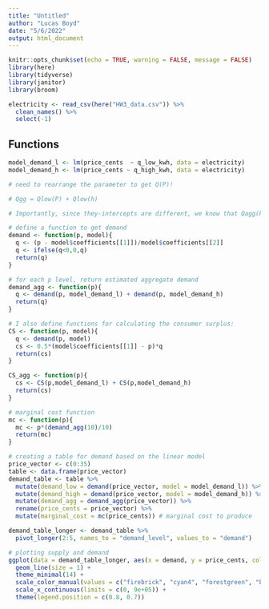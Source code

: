 ```yaml
---
title: "Untitled"
author: "Lucas Boyd"
date: "5/6/2022"
output: html_document
---
```


```r
knitr::opts_chunk$set(echo = TRUE, warning = FALSE, message = FALSE)
library(here)
library(tidyverse)
library(janitor)
library(broom)
```

```r
electricity <- read_csv(here("HW3_data.csv")) %>% 
  clean_names() %>% 
  select(-1)
```
## Functions
```r
model_demand_l <- lm(price_cents  ~ q_low_kwh, data = electricity)
model_demand_h <- lm(price_cents ~ q_high_kwh, data = electricity)

# need to rearrange the parameter to get Q(P)! 

# Qgg = Qlow(P) + Qlow(h) 

# Importantly, since they-intercepts are different, we know that Qagg(P) will have a kink. I include an ifelse() statement to take care of the kink.

# define a function to get demand
demand <- function(p, model){
  q <- (p - model$coefficients[[1]])/model$coefficients[[2]]
  q <- ifelse(q<0,0,q)
  return(q)
}

# for each p level, return estimated aggregate demand
demand_agg <- function(p){
  q <- demand(p, model_demand_l) + demand(p, model_demand_h)
  return(q)
}

# I also define functions for calculating the consumer surplus:
CS <- function(p, model){
  q <- demand(p, model)
  cs <- 0.5*(model$coefficients[[1]] - p)*q
  return(cs)
}

CS_agg <- function(p){
  cs <- CS(p,model_demand_l) + CS(p,model_demand_h)
  return(cs)
}

# marginal cost function
mc <- function(p){
  mc <- p*(demand_agg(10)/10)
  return(mc)
}
```

```r
# creating a table for demand based on the linear model
price_vector <- c(0:35)
table <- data.frame(price_vector)
demand_table <- table %>% 
  mutate(demand_low = demand(price_vector, model = model_demand_l)) %>% 
  mutate(demand_high = demand(price_vector, model = model_demand_h)) %>% 
  mutate(demand_agg = demand_agg(price_vector)) %>% 
  rename(price_cents = price_vector) %>% 
  mutate(marginal_cost = mc(price_cents)) # marginal cost to produce

demand_table_longer <- demand_table %>% 
  pivot_longer(2:5, names_to = "demand_level", values_to = "demand")

# plotting supply and demand
ggplot(data = demand_table_longer, aes(x = demand, y = price_cents, color = demand_level)) +
  geom_line(size = 1) +
  theme_minimal(14) +
  scale_color_manual(values = c("firebrick", "cyan4", "forestgreen", "black")) +
  scale_x_continuous(limits = c(0, 9e+05)) +
  theme(legend.position = c(0.8, 0.7))

```




